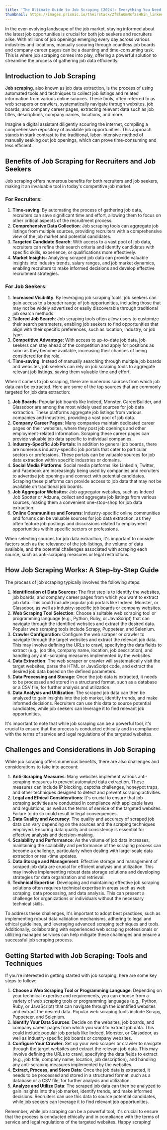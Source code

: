 ```yaml
---
title: 'The Ultimate Guide to Job Scraping [2024]: Everything You Need to Know'
thumbnail: https://images.prismic.io/theirstack/ZfBlu0mNsf2sHhin_linkedin-photo-1-.jpg?auto=format,compress
---
```


In the ever-evolving landscape of the job market, staying informed about the latest job opportunities is crucial for both job seekers and recruiters alike. With millions of job openings emerging every day across various industries and locations, manually scouring through countless job boards and company career pages can be a daunting and time-consuming task. This is where job scraping comes into play, offering a powerful solution to streamline the process of gathering job data efficiently.

Introduction to Job Scraping
----------------------------

**Job scraping**, also known as job data extraction, is the process of using automated tools and techniques to collect job listings and related information from various online sources. These tools, often referred to as web scrapers or crawlers, systematically navigate through websites, job boards, and company career pages, extracting relevant data such as job titles, descriptions, company names, locations, and more.

Imagine a digital assistant diligently scouring the internet, compiling a comprehensive repository of available job opportunities. This approach stands in stark contrast to the traditional, labor-intensive method of manually seeking out job openings, which can prove time-consuming and less efficient.

Benefits of Job Scraping for Recruiters and Job Seekers
-------------------------------------------------------

Job scraping offers numerous benefits for both recruiters and job seekers, making it an invaluable tool in today's competitive job market.

### For Recruiters:

1.  **Time-saving**: By automating the process of gathering job data, recruiters can save significant time and effort, allowing them to focus on other critical aspects of the recruitment process.
2.  **Comprehensive Data Collection**: Job scraping tools can aggregate job listings from multiple sources, providing recruiters with a comprehensive view of the job market and potential candidates.
3.  **Targeted Candidate Search**: With access to a vast pool of job data, recruiters can refine their search criteria and identify candidates with specific skills, experience, or qualifications more effectively.
4.  **Market Insights**: Analyzing scraped job data can provide valuable insights into industry trends, salary ranges, and job market dynamics, enabling recruiters to make informed decisions and develop effective recruitment strategies.

### For Job Seekers:

1.  **Increased Visibility**: By leveraging job scraping tools, job seekers can gain access to a broader range of job opportunities, including those that may not be widely advertised or easily discoverable through traditional job search methods.
2.  **Tailored Job Search**: Job scraping tools often allow users to customize their search parameters, enabling job seekers to find opportunities that align with their specific preferences, such as location, industry, or job type.
3.  **Competitive Advantage**: With access to up-to-date job data, job seekers can stay ahead of the competition and apply for positions as soon as they become available, increasing their chances of being considered for the role.
4.  **Time-saving**: Instead of manually searching through multiple job boards and websites, job seekers can rely on job scraping tools to aggregate relevant job listings, saving them valuable time and effort.

When it comes to job scraping, there are numerous sources from which job data can be extracted. Here are some of the top sources that are commonly targeted for job data extraction:

1.  **Job Boards**: Popular job boards like Indeed, Monster, CareerBuilder, and Glassdoor are among the most widely used sources for job data extraction. These platforms aggregate job listings from various companies and industries, providing a vast pool of job data.
2.  **Company Career Pages**: Many companies maintain dedicated career pages on their websites, where they post job openings and other employment-related information. Scraping these career pages can provide valuable job data specific to individual companies.
3.  **Industry-Specific Job Portals**: In addition to general job boards, there are numerous industry-specific job portals that cater to particular sectors or professions. These portals can be valuable sources for job data extraction within specific industries or domains.
4.  **Social Media Platforms**: Social media platforms like LinkedIn, Twitter, and Facebook are increasingly being used by companies and recruiters to advertise job openings and connect with potential candidates. Scraping these platforms can provide access to job data that may not be available on traditional job boards.
5.  **Job Aggregator Websites**: Job aggregator websites, such as Indeed Job Spotter or Adzuna, collect and aggregate job listings from various sources, making them a convenient one-stop-shop for job data extraction.
6.  **Online Communities and Forums**: Industry-specific online communities and forums can be valuable sources for job data extraction, as they often feature job postings and discussions related to employment opportunities within specific sectors or professions.

When selecting sources for job data extraction, it's important to consider factors such as the relevance of the job listings, the volume of data available, and the potential challenges associated with scraping each source, such as anti-scraping measures or legal restrictions.

How Job Scraping Works: A Step-by-Step Guide
--------------------------------------------

The process of job scraping typically involves the following steps:

1.  **Identification of Data Sources**: The first step is to identify the websites, job boards, and company career pages from which you want to extract job data. This could include popular job portals like Indeed, Monster, or Glassdoor, as well as industry-specific job boards or company websites.
2.  **Web Scraping Tool Selection**: Choose a suitable web scraping tool or programming language (e.g., Python, Ruby, or JavaScript) that can navigate through the identified websites and extract the desired data. Popular web scraping tools include Scrapy, Puppeteer, and Selenium.
3.  **Crawler Configuration**: Configure the web scraper or crawler to navigate through the target websites and extract the relevant job data. This may involve defining the URLs to crawl, specifying the data fields to extract (e.g., job title, company name, location, job description), and handling any anti-scraping measures implemented by the websites.
4.  **Data Extraction**: The web scraper or crawler will systematically visit the target websites, parse the HTML or JavaScript code, and extract the desired job data based on the defined parameters.
5.  **Data Processing and Storage**: Once the job data is extracted, it needs to be processed and stored in a structured format, such as a database or a CSV file, for further analysis and utilization.
6.  **Data Analysis and Utilization**: The scraped job data can then be analyzed to gain insights into the job market, identify trends, and make informed decisions. Recruiters can use this data to source potential candidates, while job seekers can leverage it to find relevant job opportunities.

It's important to note that while job scraping can be a powerful tool, it's crucial to ensure that the process is conducted ethically and in compliance with the terms of service and legal regulations of the targeted websites.

Challenges and Considerations in Job Scraping
---------------------------------------------

While job scraping offers numerous benefits, there are also challenges and considerations to take into account:

1.  **Anti-Scraping Measures**: Many websites implement various anti-scraping measures to prevent automated data extraction. These measures can include IP blocking, captcha challenges, honeypot traps, and other techniques designed to detect and prevent scraping activities.
2.  **Legal and Ethical Considerations**: It's crucial to ensure that job scraping activities are conducted in compliance with applicable laws and regulations, as well as the terms of service of the targeted websites. Failure to do so could result in legal consequences.
3.  **Data Quality and Accuracy**: The quality and accuracy of scraped job data can vary depending on the sources and the scraping techniques employed. Ensuring data quality and consistency is essential for effective analysis and decision-making.
4.  **Scalability and Performance**: As the volume of job data increases, maintaining the scalability and performance of the scraping process can become a challenge, particularly when dealing with large-scale data extraction or real-time updates.
5.  **Data Storage and Management**: Effective storage and management of scraped job data are crucial for efficient analysis and utilization. This may involve implementing robust data storage solutions and developing strategies for data organization and retrieval.
6.  **Technical Expertise**: Developing and maintaining effective job scraping solutions often requires technical expertise in areas such as web scraping, data processing, and data analysis. This can present a challenge for organizations or individuals without the necessary technical skills.

To address these challenges, it's important to adopt best practices, such as implementing robust data validation mechanisms, adhering to legal and ethical guidelines, and leveraging advanced scraping techniques and tools. Additionally, collaborating with experienced web scraping professionals or utilizing managed services can help mitigate these challenges and ensure a successful job scraping process.

Getting Started with Job Scraping: Tools and Techniques
-------------------------------------------------------

If you're interested in getting started with job scraping, here are some key steps to follow:

1.  **Choose a Web Scraping Tool or Programming Language**: Depending on your technical expertise and requirements, you can choose from a variety of web scraping tools or programming languages (e.g., Python, Ruby, or JavaScript) that can navigate through the identified websites and extract the desired data. Popular web scraping tools include Scrapy, Puppeteer, and Selenium.
2.  **Identify Your Data Sources**: Decide on the websites, job boards, and company career pages from which you want to extract job data. This could include popular job portals like Indeed, Monster, or Glassdoor, as well as industry-specific job boards or company websites.
3.  **Configure Your Crawler**: Set up your web scraper or crawler to navigate through the target websites and extract the relevant job data. This may involve defining the URLs to crawl, specifying the data fields to extract (e.g., job title, company name, location, job description), and handling any anti-scraping measures implemented by the websites.
4.  **Extract, Process, and Store Data**: Once the job data is extracted, it needs to be processed and stored in a structured format, such as a database or a CSV file, for further analysis and utilization.
5.  **Analyze and Utilize Data**: The scraped job data can then be analyzed to gain insights into the job market, identify trends, and make informed decisions. Recruiters can use this data to source potential candidates, while job seekers can leverage it to find relevant job opportunities.

Remember, while job scraping can be a powerful tool, it's crucial to ensure that the process is conducted ethically and in compliance with the terms of service and legal regulations of the targeted websites. Happy scraping!